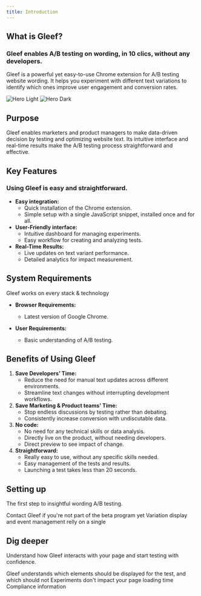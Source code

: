 ```yaml
---
title: Introduction
---
```


## What is Gleef?
### Gleef enables A/B testing on wording, in 10 clics, without any developers.

Gleef is a powerful yet easy-to-use Chrome extension for A/B testing website wording. It helps you experiment with different text variations to identify which ones improve user engagement and conversion rates.

<img
    className="block dark:hidden"
    src="/images/hero-light.svg"
    alt="Hero Light"
/>
<img
    className="hidden dark:block"
    src="/images/hero-dark.svg"
    alt="Hero Dark"
/>

## Purpose

Gleef enables marketers and product managers to make data-driven decision by testing and optimizing website text.
Its intuitive interface and real-time results make the A/B testing process straightforward and effective.

## Key Features
### Using Gleef is easy and straightforward.
- **Easy integration:**
    - Quick installation of the Chrome extension.
    - Simple setup with a single JavaScript snippet, installed once and for all.
- **User-Friendly interface:**
    - Intuitive dashboard for managing experiments.
	- Easy workflow for creating and analyzing tests.
- **Real-Time Results:**
	- Live updates on text variant performance.
	- Detailed analytics for impact measurement.

## System Requirements
<Check>Gleef works on every stack & technology</Check>

- **Browser Requirements:**
    - Latest version of Google Chrome.

- **User Requirements:**
    - Basic understanding of A/B testing.


## Benefits of Using Gleef
1.	**Save Developers’ Time:**
	* Reduce the need for manual text updates across different environments.
	* Streamline text changes without interrupting development workflows.
2.	**Save Marketing & Product teams' Time:**
	* Stop endless discussions by testing rather than debating.
	* Consistently increase conversion with undiscutable data.
3.	**No code:**
	* No need for any technical skills or data analysis.
	* Directly live on the product, without needing developers.
    * Direct preview to see impact of change.
4.	**Straightforward:**
	* Really easy to use, without any specific skills needed.
	* Easy management of the tests and results.
    * Launching a test takes less than 20 seconds.

## Setting up

The first step to insightful wording A/B testing.

<CardGroup cols={2}>
    <Card
        title="Get your key"
        icon="key"
        href="https://mintlify.com/docs/development"
    >
        Contact Gleef if you're not part of the beta program yet
    </Card>
    <Card
        title="Include the script"
        icon="code"
        href="https://mintlify.com/docs/quickstart"
    >
        Variation display and event management relly on a single
    </Card>
</CardGroup>

## Dig deeper

Understand how Gleef interacts with your page and start testing with confidence.

<CardGroup cols={2}>
    <Card
        title="Replacement strategy"
        icon="repeat"
        href="https://mintlify.com/docs/settings/global"
    >
        Gleef understands which elements should be displayed for the test, and which should not
    </Card>
    <Card
        title="Response time"
        icon="gauge-simple-high"
        href="/Q&A/trouble-shooting#gleef-slows-my-website"
    >
        Experiments don't impact your page loading time
    </Card>
    <Card
        title="GDPR"
        icon="user-secret"
        href="/under-the-hood/gdpr"
    >
        Compliance information
    </Card>
</CardGroup>
